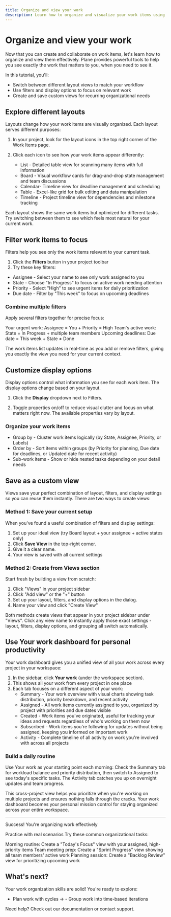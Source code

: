 ```yaml
---
title: Organize and view your work
description: Learn how to organize and visualize your work items using layouts, filters, display options, and custom views in Plane to boost your team's productivity.
---
```


# Organize and view your work
Now that you can create and collaborate on work items, let's learn how to organize and view them effectively. Plane provides powerful tools to help you see exactly the work that matters to you, when you need to see it.

In this tutorial, you'll:
- Switch between different layout views to match your workflow
- Use filters and display options to focus on relevant work
- Create and save custom views for recurring organizational needs

## Explore different layouts
Layouts change how your work items are visually organized. Each layout serves different purposes:

1. In your project, look for the layout icons in the top right corner of the Work Items page.
2. Click each icon to see how your work items appear differently:

    - List - Detailed table view for scanning many items with full information
    - Board - Visual workflow cards for drag-and-drop state management and team discussions
    - Calendar- Timeline view for deadline management and scheduling
    - Table - Excel-like grid for bulk editing and data manipulation
    - Timeline - Project timeline view for dependencies and milestone tracking

Each layout shows the same work items but optimized for different tasks. Try switching between them to see which feels most natural for your current work.

## Filter work items to focus
Filters help you see only the work items relevant to your current task.

1. Click the **Filters** button in your project toolbar
2. Try these key filters:

- Assignee - Select your name to see only work assigned to you
- State - Choose "In Progress" to focus on active work needing attention
- Priority - Select "High" to see urgent items for daily prioritization
- Due date - Filter by "This week" to focus on upcoming deadlines

### Combine multiple filters
Apply several filters together for precise focus:

Your urgent work: Assignee = You + Priority = High
Team's active work: State = In Progress + multiple team members
Upcoming deadlines: Due date = This week + State ≠ Done

The work items list updates in real-time as you add or remove filters, giving you exactly the view you need for your current context.

## Customize display options
Display options control what information you see for each work item. The display options change based on your layout.

1. Click the **Display** dropdown next to Filters.

2. Toggle properties on/off to reduce visual clutter and focus on what matters right now. The available properties vary by layout.

### Organize your work items
- Group by - Cluster work items logically (by State, Assignee, Priority, or Labels)
- Order by - Sort items within groups (by Priority for planning, Due date for deadlines, or Updated date for recent activity)
- Sub-work items - Show or hide nested tasks depending on your detail needs

## Save as a custom view

Views save your perfect combination of layout, filters, and display settings so you can reuse them instantly. There are two ways to create views:

### Method 1: Save your current setup
When you've found a useful combination of filters and display settings:

1. Set up your ideal view (try Board layout + your assignee + active states only)
2. Click **Save View** in the top-right corner.
3. Give it a clear name.
3. Your view is saved with all current settings

### Method 2: Create from Views section
Start fresh by building a view from scratch:

1. Click "Views" in your project sidebar
2. Click "Add view" or the "+" button
3. Set up your layout, filters, and display options in the dialog.
4. Name your view and click "Create View"


Both methods create views that appear in your project sidebar under "Views". Click any view name to instantly apply those exact settings - layout, filters, display options, and grouping all switch automatically.

## Use Your work dashboard for personal productivity
Your work dashboard gives you a unified view of all your work across every project in your workspace:

1. In the sidebar, click **Your work** (under the workspace section).
2. This shows all your work from every project in one place
3. Each tab focuses on a different aspect of your work:
    - Summary - Your work overview with visual charts showing task distribution, priority breakdown, and recent activity
    - Assigned - All work items currently assigned to you, organized by project with priorities and due dates visible
    - Created - Work items you've originated, useful for tracking your ideas and requests regardless of who's working on them now
    - Subscribed - Work items you're following for updates without being assigned, keeping you informed on important work
    - Activity - Complete timeline of all activity on work you're involved with across all projects

### Build a daily routine
Use Your work as your starting point each morning:
Check the Summary tab for workload balance and priority distribution, then switch to Assigned to see today's specific tasks. The Activity tab catches you up on overnight updates and team progress.

This cross-project view helps you prioritize when you're working on multiple projects and ensures nothing falls through the cracks. Your work dashboard becomes your personal mission control for staying organized across your entire workspace.

---

Success! You're organizing work effectively

Practice with real scenarios
Try these common organizational tasks:

Morning routine: Create a "Today's Focus" view with your assigned, high-priority items
Team meeting prep: Create a "Sprint Progress" view showing all team members' active work
Planning session: Create a "Backlog Review" view for prioritizing upcoming work

## What's next?
Your work organization skills are solid! You're ready to explore:

- Plan work with cycles → - Group work into time-based iterations


Need help? Check out our documentation or contact support.